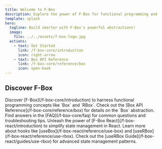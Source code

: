 ```yaml
---
title: Welcome to F-Box
description: Explore the power of F-Box for functional programming and reactive state management.
template: splash
hero:
  tagline: Build smarter with F-Box's powerful abstractions!
  image:
    file: ../../assets/f-box-logo.jpg
  actions:
    - text: Get Started
      link: /f-box-core/introduction
      icon: right-arrow
    - text: Box API Reference
      link: /f-box-core/reference/box
      icon: open-book
---
```



## Discover F-Box

<CardGrid stagger>
	<Card title="Learn F-Box" icon="layers">
		Discover [F-Box](/f-box-core/introduction) to harness functional programming concepts like `Box` and `RBox`.
	</Card>
	<Card title="Box API Reference" icon="code">
		Check out the [Box API Reference](/f-box-core/reference/box) for details on the `Box` abstraction.
	</Card>
	<Card title="FAQ" icon="question-circle">
		Find answers in the [FAQ](/f-box-core/faq) for common questions and troubleshooting tips.
	</Card>
	<Card title="Explore React Integration" icon="react">
		Unleash the power of [F-Box React](/f-box-react/introduction) to simplify state management in React.
	</Card>
	<Card title="React Hooks Reference" icon="hook">
		Learn more about hooks like [useBox](/f-box-react/reference/use-box) and [useRBox](/f-box-react/reference/use-rbox).
	</Card>
	<Card title="Guides: useRBox" icon="book">
		Check out the [useRBox Guide](/f-box-react/guides/use-rbox) for advanced state management patterns.
	</Card>
</CardGrid>
